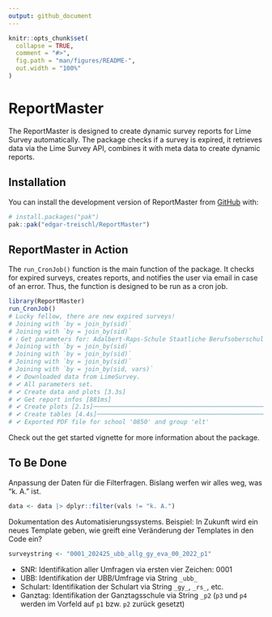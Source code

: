 ```yaml
---
output: github_document
---
```


<!-- README.md is generated from README.Rmd. Please edit that file -->

```r
knitr::opts_chunk$set(
  collapse = TRUE,
  comment = "#>",
  fig.path = "man/figures/README-",
  out.width = "100%"
)
```

# ReportMaster

<!-- badges: start -->
<!-- badges: end -->

The ReportMaster is designed to create dynamic survey reports for Lime Survey automatically. The package checks if a survey is expired, it retrieves data via the Lime Survey API, combines it with meta data to create dynamic reports. 

## Installation

You can install the development version of ReportMaster from [GitHub](https://github.com/) with:

``` r
# install.packages("pak")
pak::pak("edgar-treischl/ReportMaster")
```

## ReportMaster in Action

The `run_CronJob()` function is the main function of the package. It checks for expired surveys, creates reports, and notifies the user via email in case of an error. Thus, the function is designed to be run as a cron job.

```r
library(ReportMaster)
run_CronJob()
# Lucky fellow, there are new expired surveys!
# Joining with `by = join_by(sid)`
# Joining with `by = join_by(sid)`
# ℹ Get parameters for: Adalbert-Raps-Schule Staatliche Berufsoberschule Kulmbach
# Joining with `by = join_by(sid)`
# Joining with `by = join_by(sid)`
# Joining with `by = join_by(sid)`
# Joining with `by = join_by(sid, vars)`
# ✔ Downloaded data from LimeSurvey.
# ✔ All parameters set.   
# ✔ Create data and plots [3.3s]
# ✔ Get report infos [881ms]
# ✔ Create plots [2.1s]────────────────────────────────────────────────────── 100%
# ✔ Create tables [4.4s]───────────────────────────────────────────────────── 100%
# ✔ Exported PDF file for school '0850' and group 'elt'
```

Check out the get started vignette for more information about the package.



## To Be Done

Anpassung der Daten für die Filterfragen. Bislang werfen wir alles weg, was "k. A." ist.

```r
data <- data |> dplyr::filter(vals != "k. A.")
```

Dokumentation des Automatisierungssystems. Beispiel: In Zukunft wird ein neues Template geben, wie greift eine Veränderung der Templates in den Code ein?

```r
surveystring <- "0001_202425_ubb_allg_gy_eva_00_2022_p1"
```
- SNR: Identifikation aller Umfragen via ersten vier Zeichen: 0001
- UBB: Identifikation der UBB/Umfrage via String `_ubb_`
- Schulart: Identifikation der Schulart via String `_gy_`, `_rs_`, etc.
- Ganztag: Identifikation der Ganztagsschule via String `_p2` (`p3` und `p4` werden im Vorfeld auf `p1` bzw. `p2` zurück gesetzt)


